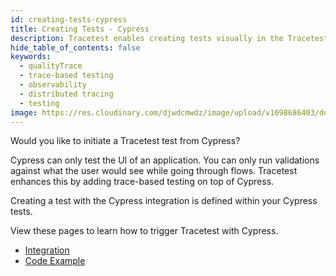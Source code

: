 ```yaml
---
id: creating-tests-cypress
title: Creating Tests - Cypress
description: Tracetest enables creating tests visually in the Tracetest Web UI.
hide_table_of_contents: false
keywords:
  - qualityTrace
  - trace-based testing
  - observability
  - distributed tracing
  - testing
image: https://res.cloudinary.com/djwdcmwdz/image/upload/v1698686403/docs/Blog_Thumbnail_14_rsvkmo.jpg
---
```


Would you like to initiate a Tracetest test from Cypress?

Cypress can only test the UI of an application. You can only run validations against what the user would see while going through flows. Tracetest enhances this by adding trace-based testing on top of Cypress.

Creating a test with the Cypress integration is defined within your Cypress tests.

View these pages to learn how to trigger Tracetest with Cypress.

- [Integration](/tools-and-integrations/cypress)
- [Code Example](https://github.com/kubeshop/pokeshop/blob/master/cypress/e2e/1-getting-started/home.cy.ts)
